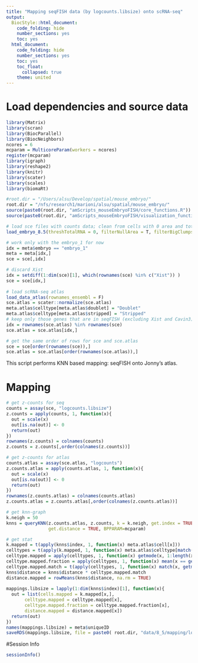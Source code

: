 ```yaml
---
title: "Mapping seqFISH data (by logcounts.libsize) onto scRNA-seq"
output:
  BiocStyle::html_document:
    code_folding: hide
    number_sections: yes
    toc: yes  
  html_document:
    code_folding: hide
    number_sections: yes
    toc: yes
    toc_float:
      collapsed: true
    theme: united
---
```


# Load dependencies and source data

```r

library(Matrix)
library(scran)
library(BiocParallel)
library(BiocNeighbors)
ncores = 6
mcparam = MulticoreParam(workers = ncores)
register(mcparam)
library(igraph)
library(reshape2)
library(knitr)
library(scater)
library(scales)
library(biomaRt)

#root.dir = "/Users/alsu/Develop/spatial/mouse_embryo/"
root.dir = "/nfs/research1/marioni/alsu/spatial/mouse_embryo/"
source(paste0(root.dir, "amScripts_mouseEmbryoFISH/core_functions.R"))
source(paste0(root.dir, "amScripts_mouseEmbryoFISH/visualization_functions.R"))

# load sce files with counts data; clean from cells with 0 area and total # mRNA < user's threshold 
load_embryo_8.5(threshTotalRNA = 0, filterNullArea = T, filterBigClumps = T, dir = "cluster")

# work only with the embryo_1 for now
idx = meta$embryo == "embryo_1"
meta = meta[idx,]
sce = sce[,idx]

# discard Xist 
idx = setdiff(1:dim(sce)[1], which(rownames(sce) %in% c("Xist")) )
sce = sce[idx,]
  
# load scRNA-seq atlas
load_data_atlas(rownames_ensembl = F)
sce.atlas = scater::normalize(sce.atlas)
meta.atlas$celltype[meta.atlas$doublet] = "Doublet"
meta.atlas$celltype[meta.atlas$stripped] = "Stripped"
# keep only those genes that are in seqFISH (excluding Xist and Cavin3)
idx = rownames(sce.atlas) %in% rownames(sce)
sce.atlas = sce.atlas[idx,]

# get the same order of rows for sce and sce.atlas
sce = sce[order(rownames(sce)),]
sce.atlas = sce.atlas[order(rownames(sce.atlas)),]

```

This script performs KNN based mapping: seqFISH onto Jonny's atlas.

# Mapping 

```r

# get z-counts for seq
counts = assay(sce, "logcounts.libsize")
z.counts = apply(counts, 1, function(x){
  out = scale(x)
  out[is.na(out)] <- 0
  return(out)
})
rownames(z.counts) = colnames(counts)
z.counts = z.counts[,order(colnames(z.counts))]

# get z-counts for atlas
counts.atlas = assay(sce.atlas, "logcounts")
z.counts.atlas = apply(counts.atlas, 1, function(x){
  out = scale(x)
  out[is.na(out)] <- 0
  return(out)
})
rownames(z.counts.atlas) = colnames(counts.atlas)
z.counts.atlas = z.counts.atlas[,order(colnames(z.counts.atlas))]

# get knn-graph
k.neigh = 50
knns = queryKNN(z.counts.atlas, z.counts, k = k.neigh, get.index = TRUE, 
                get.distance = TRUE, BPPARAM=mcparam)

# get stat
k.mapped = t(apply(knns$index, 1, function(x) meta.atlas$cell[x]))
celltypes = t(apply(k.mapped, 1, function(x) meta.atlas$celltype[match(x, meta.atlas$cell)]))
celltype.mapped = apply(celltypes, 1, function(x) getmode(x, 1:length(x)))
celltype.mapped.fraction = apply(celltypes, 1, function(x) mean(x == getmode(x, 1:length(x))))
celltype.mapped.match = t(apply(celltypes, 1, function(x) match(x, getmode(x, 1:length(x)))))
knns$distance = knns$distance * celltype.mapped.match
distance.mapped = rowMeans(knns$distance, na.rm = TRUE)
  
mappings.libsize = lapply(1:dim(knns$index)[1], function(x){
  out = list(cells.mapped = k.mapped[x,],
       celltype.mapped = celltype.mapped[x],
       celltype.mapped.fraction = celltype.mapped.fraction[x],
       distance.mapped = distance.mapped[x])
  return(out)
})
names(mappings.libsize) = meta$uniqueID
saveRDS(mappings.libsize, file = paste0( root.dir, "data/8_5/mapping/logcounts_libsize__knn__embryo_1.rds"))

```


#Session Info
```r
sessionInfo()
```
